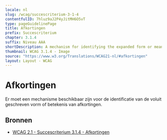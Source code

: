 ```yaml
---
locale: nl
slug: /wcag/succescriterium-3-1-4
contentfulID: 7hluz9aJ2P4yJitMH6O5vT
type: pageGuidelinePage
title: Afkortingen
prefix: Succescriterium
chapter: 3.1.4
suffix: Niveau AAA
shortDescription: A mechanism for identifying the expanded form or meaning of abbreviations must be available.
thumbnail: WCAG 3.1.4 - Image
source: "https://www.w3.org/Translations/WCAG21-nl/#afkortingen"
layout: Layout - WCAG
---
```


# Afkortingen

Er moet een mechanisme beschikbaar zijn voor de identificatie van de voluit geschreven vorm of betekenis van afkortingen.

## Bronnen

- [WCAG 2.1 - Succescriterium 3.1.4 - Afkortingen](https://www.w3.org/Translations/WCAG21-nl/#afkortingen)